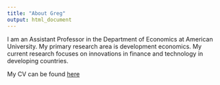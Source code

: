 ```yaml
---
title: "About Greg"
output: html_document
---
```


I am an Assistant Professor in the Department of Economics at American University. My primary research area is development economics. My current research focuses on innovations in finance and technology in developing countries. 



My CV can be found [here](pdfs/CV_Lane_June2018.pdf)





